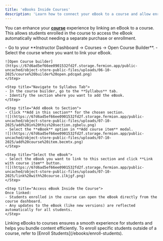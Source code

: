```yaml
---
title: 'eBooks Inside Courses'
description: 'Learn how to connect your eBook to a course and allow enrolled students to access it from within the course.'
---
```


You can enhance your **[course](/setting-up-course/prerequisites)** experience by linking an eBook to a course. This allows students enrolled in the course to access the eBook automatically without needing a separate purchase or enrollment.

<Steps>
    <Step title="Open the Course Builder">
    - Go to your **Instructor Dashboard → Courses → Open Course Builder**.  
    - Select the course where you want to link your eBook.

    ![Open Course builder](https://67d6ad5ef66ee0901532fd2f.storage.fermion.app/public-uncached/object-store-public-files/uploads/06-10-2025/course%20builder%20open.pdcqad.png)  
    </Step>

    <Step title="Navigate to Syllabus Tab">
    - In the course builder, go to the **Syllabus** tab.  
    - Identify the section where you want to add the eBook.  
    </Step>

    <Step title="Add eBook to Section">
    - Click **Add in this section** for the chosen section.
    ![](https://67d6ad5ef66ee0901532fd2f.storage.fermion.app/public-uncached/object-store-public-files/uploads/07-10-2025/add%20in%20this%20section.zgbelu.png)  
    - Select the **eBook** option in **Add course item** modal.
    ![](https://67d6ad5ef66ee0901532fd2f.storage.fermion.app/public-uncached/object-store-public-files/uploads/07-10-2025/add%20course%20item.becmtx.png)
    </Step>

    <Step title="Select the eBook">
    - Select the eBook you want to link to this section and click **Link with course item** button.
    ![](https://67d6ad5ef66ee0901532fd2f.storage.fermion.app/public-uncached/object-store-public-files/uploads/07-10-2025/link%20with%20course.ilkjgf.png)    
    </Step>

    <Step title="Access eBook Inside the Course">
    Once linked:  
    - Students enrolled in the course can open the eBook directly from the course dashboard.  
    - Any updates to the eBook (like new versions) are reflected automatically for all students.
    </Step>
</Steps>


<Info>
Linking eBooks to courses ensures a smooth experience for students and helps you bundle content efficiently. To enroll specific students outside of a course, refer to [Enroll Students](/ebooks/enroll-students).
</Info>
